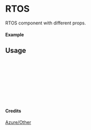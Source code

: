 
<Meta of={RTOS} title="Azure/Other/RTOS" />

# RTOS

RTOS component with different props.

#### Example

<Canvas of={RTOS.Primary} />

## Usage

```ts
import { RTOS } from "yadl-ui";

const Example = () => {
  return (
      <RTOS />
  );
};

export default Example;
```

#### Credits
[Azure/Other](https://learn.microsoft.com/en-us/azure/architecture/icons/)
